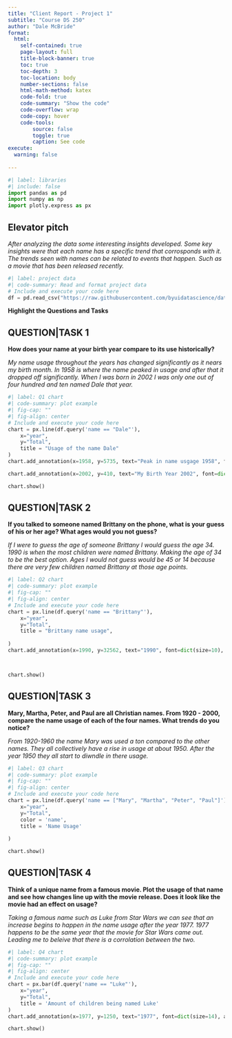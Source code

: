 ```yaml
---
title: "Client Report - Project 1"
subtitle: "Course DS 250"
author: "Dale McBride"
format:
  html:
    self-contained: true
    page-layout: full
    title-block-banner: true
    toc: true
    toc-depth: 3
    toc-location: body
    number-sections: false
    html-math-method: katex
    code-fold: true
    code-summary: "Show the code"
    code-overflow: wrap
    code-copy: hover
    code-tools:
        source: false
        toggle: true
        caption: See code
execute: 
  warning: false
    
---
```


```python
#| label: libraries
#| include: false
import pandas as pd
import numpy as np
import plotly.express as px
```


## Elevator pitch

_After analyzing the data some interesting insights developed. Some key insights were that each name has a specific trend that corrosponds with it. The trends seen with names can be related to events that happen. Such as a movie that has been released recently._

```python
#| label: project data
#| code-summary: Read and format project data
# Include and execute your code here
df = pd.read_csv("https://raw.githubusercontent.com/byuidatascience/data4names/master/data-raw/names_year/names_year.csv")
```

__Highlight the Questions and Tasks__

## QUESTION|TASK 1

__How does your name at your birth year compare to its use historically?__

_My name usage throughout the years has changed significantly as it nears my birth month. In 1958 is where the name peaked in usage and after that it dropped off significantly. When I was born in 2002 I was only one out of four hundred and ten named Dale that year._

```python
#| label: Q1 chart
#| code-summary: plot example
#| fig-cap: ""
#| fig-align: center
# Include and execute your code here
chart = px.line(df.query('name == "Dale"'),
    x="year", 
    y="Total",
    title = "Usage of the name Dale"
)
chart.add_annotation(x=1958, y=5735, text="Peak in name usgage 1958", font=dict(size=10), arrowcolor="black")

chart.add_annotation(x=2002, y=410, text="My Birth Year 2002", font=dict(size=10), arrowcolor="black")

chart.show()
```

## QUESTION|TASK 2

__If you talked to someone named Brittany on the phone, what is your guess of his or her age? What ages would you not guess?__

_If I were to guess the age of someone Brittany I would guess the age 34. 1990 is when the most children were named Brittany. Making the age of 34 to be the best option. Ages I would not guess would be 45 or 14 because there are very few children named Brittany at those age points. _

```python
#| label: Q2 chart
#| code-summary: plot example
#| fig-cap: ""
#| fig-align: center
# Include and execute your code here
chart = px.line(df.query('name == "Brittany"'),
    x="year", 
    y="Total",
    title = "Brittany name usage",
    
)
chart.add_annotation(x=1990, y=32562, text="1990", font=dict(size=10), arrowcolor="black")



chart.show()
```

## QUESTION|TASK 3

__Mary, Martha, Peter, and Paul are all Christian names. From 1920 - 2000, compare the name usage of each of the four names. What trends do you notice?__

_From 1920-1960 the name Mary was used a ton compared to the other names. They all collectively have a rise in usage at about 1950. After the year 1950 they all start to diwndle in there usage._

```python
#| label: Q3 chart
#| code-summary: plot example
#| fig-cap: ""
#| fig-align: center
# Include and execute your code here
chart = px.line(df.query('name == ["Mary", "Martha", "Peter", "Paul"]'),
    x="year", 
    y="Total",
    color = 'name',
    title = 'Name Usage'
    
)

chart.show()
```

## QUESTION|TASK 4

__Think of a unique name from a famous movie. Plot the usage of that name and see how changes line up with the movie release. Does it look like the movie had an effect on usage?__

_Taking a famous name such as Luke from Star Wars we can see that an increase begins to happen in the name usage after the year 1977. 1977 happens to be the same year that the movie for Star Wars came out. Leading me to beleive that there is a corrolation between the two._

```python
#| label: Q4 chart
#| code-summary: plot example
#| fig-cap: ""
#| fig-align: center
# Include and execute your code here
chart = px.bar(df.query('name == "Luke"'),
    x="year", 
    y="Total",
    title = 'Amount of children being named Luke'
)
chart.add_annotation(x=1977, y=1250, text="1977", font=dict(size=14), arrowcolor="black")

chart.show()
```

